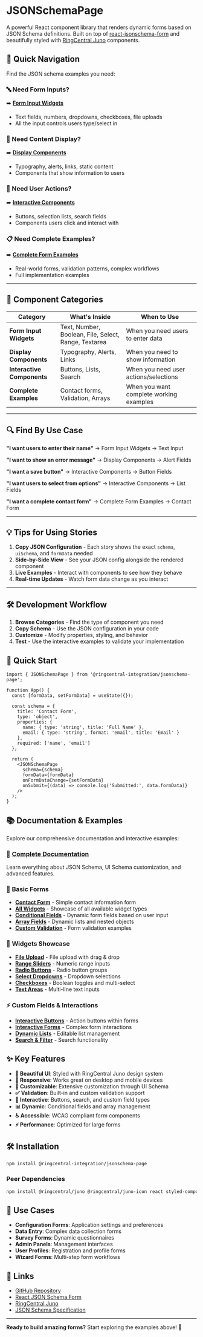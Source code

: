 
<Meta title="README" />

# JSONSchemaPage

A powerful React component library that renders dynamic forms based on JSON Schema definitions. Built on top of [react-jsonschema-form](https://github.com/rjsf-team/react-jsonschema-form) and beautifully styled with [RingCentral Juno](https://github.com/ringcentral/ringcentral-juno) components.

## 🚀 Quick Navigation

Find the JSON schema examples you need:

### **🔤 Need Form Inputs?**
➡️ **[Form Input Widgets](/story/jsonschemapage-form-input-widgets--text-input-widget)**
- Text fields, numbers, dropdowns, checkboxes, file uploads
- All the input controls users type/select in

### **📄 Need Content Display?** 
➡️ **[Display Components](/story/jsonschemapage-display-components--typography-fields)**
- Typography, alerts, links, static content
- Components that show information to users

### **🎯 Need User Actions?**
➡️ **[Interactive Components](/story/jsonschemapage-interactive-components--button-fields)**  
- Buttons, selection lists, search fields
- Components users click and interact with

### **📋 Need Complete Examples?**
➡️ **[Complete Form Examples](/story/jsonschemapage-complete-form-examples--contact-form)**
- Real-world forms, validation patterns, complex workflows
- Full implementation examples

---

## 📖 Component Categories

| Category | What's Inside | When to Use |
|----------|---------------|-------------|
| **Form Input Widgets** | Text, Number, Boolean, File, Select, Range, Textarea | When you need users to enter data |
| **Display Components** | Typography, Alerts, Links | When you need to show information |
| **Interactive Components** | Buttons, Lists, Search | When you need user actions/selections |
| **Complete Examples** | Contact forms, Validation, Arrays | When you want complete working examples |

---

## 🔍 Find By Use Case

**"I want users to enter their name"** → Form Input Widgets → Text Input

**"I want to show an error message"** → Display Components → Alert Fields  

**"I want a save button"** → Interactive Components → Button Fields

**"I want users to select from options"** → Interactive Components → List Fields

**"I want a complete contact form"** → Complete Form Examples → Contact Form

---

## 💡 Tips for Using Stories

1. **Copy JSON Configuration** - Each story shows the exact `schema`, `uiSchema`, and `formData` needed
2. **Side-by-Side View** - See your JSON config alongside the rendered component 
3. **Live Examples** - Interact with components to see how they behave
4. **Real-time Updates** - Watch form data change as you interact

---

## 🛠️ Development Workflow

1. **Browse Categories** - Find the type of component you need
2. **Copy Schema** - Use the JSON configuration in your code
3. **Customize** - Modify properties, styling, and behavior
4. **Test** - Use the interactive examples to validate your implementation

## 🚀 Quick Start

```tsx
import { JSONSchemaPage } from '@ringcentral-integration/jsonschema-page';

function App() {
  const [formData, setFormData] = useState({});

  const schema = {
    title: 'Contact Form',
    type: 'object',
    properties: {
      name: { type: 'string', title: 'Full Name' },
      email: { type: 'string', format: 'email', title: 'Email' }
    },
    required: ['name', 'email']
  };

  return (
    <JSONSchemaPage
      schema={schema}
      formData={formData}
      onFormDataChange={setFormData}
      onSubmit={(data) => console.log('Submitted:', data.formData)}
    />
  );
}
```

## 📚 Documentation & Examples

Explore our comprehensive documentation and interactive examples:

### 📖 **[Complete Documentation](/?path=/docs/jsonschemapage-documentation--docs)**
Learn everything about JSON Schema, UI Schema customization, and advanced features.

### 🎯 **Basic Forms**
- **[Contact Form](/?path=/story/jsonschemapage-basic-forms--contact-form)** - Simple contact information form
- **[All Widgets](/?path=/story/jsonschemapage-basic-forms--all-widgets)** - Showcase of all available widget types
- **[Conditional Fields](/?path=/story/jsonschemapage-basic-forms--conditional-fields)** - Dynamic form fields based on user input
- **[Array Fields](/?path=/story/jsonschemapage-basic-forms--array-fields)** - Dynamic lists and nested objects
- **[Custom Validation](/?path=/story/jsonschemapage-basic-forms--custom-validation)** - Form validation examples

### 🧩 **Widgets Showcase**
- **[File Upload](/?path=/story/jsonschemapage-widgets--file-upload-widget)** - File upload with drag & drop
- **[Range Sliders](/?path=/story/jsonschemapage-widgets--range-widget)** - Numeric range inputs
- **[Radio Buttons](/?path=/story/jsonschemapage-widgets--radio-widget)** - Radio button groups
- **[Select Dropdowns](/?path=/story/jsonschemapage-widgets--select-widget)** - Dropdown selections
- **[Checkboxes](/?path=/story/jsonschemapage-widgets--checkbox-widget)** - Boolean toggles and multi-select
- **[Text Areas](/?path=/story/jsonschemapage-widgets--textarea-widget)** - Multi-line text inputs

### ⚡ **Custom Fields & Interactions**
- **[Interactive Buttons](/?path=/story/jsonschemapage-custom-fields--button-fields)** - Action buttons within forms
- **[Interactive Forms](/?path=/story/jsonschemapage-custom-fields--interactive-form)** - Complex form interactions
- **[Dynamic Lists](/?path=/story/jsonschemapage-custom-fields--list-fields)** - Editable list management
- **[Search & Filter](/?path=/story/jsonschemapage-custom-fields--search-and-filter-fields)** - Search functionality

## ✨ Key Features

- **🎨 Beautiful UI**: Styled with RingCentral Juno design system
- **📱 Responsive**: Works great on desktop and mobile devices
- **🔧 Customizable**: Extensive customization through UI Schema
- **✅ Validation**: Built-in and custom validation support
- **🎯 Interactive**: Buttons, search, and custom field types
- **📊 Dynamic**: Conditional fields and array management
- **♿ Accessible**: WCAG compliant form components
- **⚡ Performance**: Optimized for large forms

## 🛠️ Installation

```bash
npm install @ringcentral-integration/jsonschema-page
```

### Peer Dependencies
```bash
npm install @ringcentral/juno @ringcentral/juno-icon react styled-components
```

## 🎯 Use Cases

- **Configuration Forms**: Application settings and preferences
- **Data Entry**: Complex data collection forms
- **Survey Forms**: Dynamic questionnaires
- **Admin Panels**: Management interfaces
- **User Profiles**: Registration and profile forms
- **Wizard Forms**: Multi-step form workflows

## 🔗 Links

- [GitHub Repository](https://github.com/ringcentral/ringcentral-embeddable)
- [React JSON Schema Form](https://github.com/rjsf-team/react-jsonschema-form)
- [RingCentral Juno](https://github.com/ringcentral/ringcentral-juno)
- [JSON Schema Specification](https://json-schema.org/)

---

**Ready to build amazing forms?** Start exploring the examples above! 🚀

